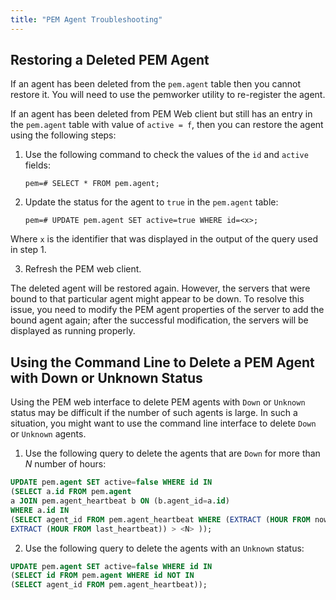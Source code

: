 ```yaml
---
title: "PEM Agent Troubleshooting"
---
```


<div id="pem_agent_troubleshooting" class="registered_link"></div>

## Restoring a Deleted PEM Agent

If an agent has been deleted from the `pem.agent` table then you cannot restore it. You will need to use the pemworker utility to re-register the agent.

If an agent has been deleted from PEM Web client but still has an entry in the `pem.agent` table with value of `active = f`, then you can restore the agent using the following steps:

1.  Use the following command to check the values of the `id` and `active` fields:

    ```text
    pem=# SELECT * FROM pem.agent;
    ```

2.  Update the status for the agent to `true` in the `pem.agent` table:

    ```text
    pem=# UPDATE pem.agent SET active=true WHERE id=<x>;
    ```

Where `x` is the identifier that was displayed in the output of the query used in step 1.

3.  Refresh the PEM web client.

The deleted agent will be restored again. However, the servers that were bound to that particular agent might appear to be down. To resolve this issue, you need to modify the PEM agent properties of the server to add the bound agent again; after the successful modification, the servers will be displayed as running properly.

## Using the Command Line to Delete a PEM Agent with Down or Unknown Status

Using the PEM web interface to delete PEM agents with `Down` or `Unknown` status may be difficult if the number of such agents is large. In such a situation, you might want to use the command line interface to delete `Down` or `Unknown` agents.

1.  Use the following query to delete the agents that are `Down` for more than *N* number of hours:

<!-- end list -->

```SQL
UPDATE pem.agent SET active=false WHERE id IN
(SELECT a.id FROM pem.agent
a JOIN pem.agent_heartbeat b ON (b.agent_id=a.id)
WHERE a.id IN
(SELECT agent_id FROM pem.agent_heartbeat WHERE (EXTRACT (HOUR FROM now())-
EXTRACT (HOUR FROM last_heartbeat)) > <N> ));
```

2.  Use the following query to delete the agents with an `Unknown` status:

<!-- end list -->

```SQL
UPDATE pem.agent SET active=false WHERE id IN
(SELECT id FROM pem.agent WHERE id NOT IN
(SELECT agent_id FROM pem.agent_heartbeat));
```
